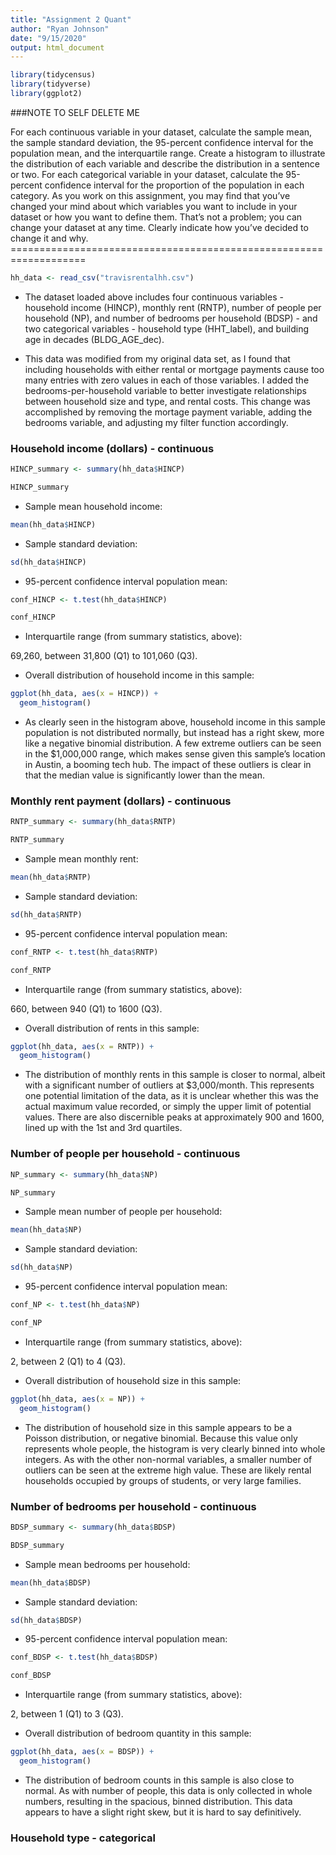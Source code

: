 ```yaml
---
title: "Assignment 2 Quant"
author: "Ryan Johnson"
date: "9/15/2020"
output: html_document
---
```

```r
library(tidycensus)
library(tidyverse)
library(ggplot2)
```

###NOTE TO SELF DELETE ME

For each continuous variable in your dataset, calculate the sample mean, the sample standard deviation,
the 95-percent confidence interval for the population mean, and the interquartile range. Create a
histogram to illustrate the distribution of each variable and describe the distribution in a sentence or two.
For each categorical variable in your dataset, calculate the 95-percent confidence interval for the
proportion of the population in each category.
As you work on this assignment, you may find that you’ve changed your mind about which variables you
want to include in your dataset or how you want to define them. That’s not a problem; you can change
your dataset at any time. Clearly indicate how you’ve decided to change it and why.
===================================================================



```r
hh_data <- read_csv("travisrentalhh.csv")
```

* The dataset loaded above includes four continuous variables - household income (HINCP), monthly rent (RNTP), number of people per household (NP), and number of bedrooms per household (BDSP) - and two categorical variables - household type (HHT_label), and building age in decades (BLDG_AGE_dec).

* This data was modified from my original data set, as I found that including households with either rental or mortgage payments cause too many entries with zero values in each of those variables. I added the bedrooms-per-household variable to better investigate relationships between household size and type, and rental costs. This change was accomplished by removing the mortage payment variable, adding the bedrooms variable, and adjusting my filter function accordingly. 


### Household income (dollars) - continuous

```r
HINCP_summary <- summary(hh_data$HINCP)

HINCP_summary
```


* Sample mean household income:

```r
mean(hh_data$HINCP)
```



* Sample standard deviation:

```r
sd(hh_data$HINCP)
```



* 95-percent confidence interval population mean:

```r
conf_HINCP <- t.test(hh_data$HINCP)

conf_HINCP
```



* Interquartile range (from summary statistics, above):

69,260, between 31,800 (Q1) to 101,060 (Q3).



* Overall distribution of household income in this sample:

```r
ggplot(hh_data, aes(x = HINCP)) +
  geom_histogram()

```

* As clearly seen in the histogram above, household income in this sample population is not distributed normally, but instead has a right skew, more like a negative binomial distribution. A few extreme outliers can be seen in the $1,000,000 range, which makes sense given this sample's location in Austin, a booming tech hub. The impact of these outliers is clear in that the median value is significantly lower than the mean.


### Monthly rent payment (dollars) - continuous

```r
RNTP_summary <- summary(hh_data$RNTP)

RNTP_summary
```


* Sample mean monthly rent:

```r
mean(hh_data$RNTP)
```



* Sample standard deviation:

```r
sd(hh_data$RNTP)
```



* 95-percent confidence interval population mean:

```r
conf_RNTP <- t.test(hh_data$RNTP)

conf_RNTP
```



* Interquartile range (from summary statistics, above):

660, between 940 (Q1) to 1600 (Q3).



* Overall distribution of rents in this sample:

```r
ggplot(hh_data, aes(x = RNTP)) +
  geom_histogram()

```

* The distribution of monthly rents in this sample is closer to normal, albeit with a significant number of outliers at $3,000/month. This represents one potential limitation of the data, as it is unclear whether this was the actual maximum value recorded, or simply the upper limit of potential values. There are also discernible peaks at approximately 900 and 1600, lined up with the 1st and 3rd quartiles. 


### Number of people per household - continuous

```r
NP_summary <- summary(hh_data$NP)

NP_summary
```


* Sample mean number of people per household:

```r
mean(hh_data$NP)
```



* Sample standard deviation:

```r
sd(hh_data$NP)
```



* 95-percent confidence interval population mean:

```r
conf_NP <- t.test(hh_data$NP)

conf_NP
```



* Interquartile range (from summary statistics, above):

2, between 2 (Q1) to 4 (Q3).



* Overall distribution of household size in this sample:

```r
ggplot(hh_data, aes(x = NP)) +
  geom_histogram()

```

* The distribution of household size in this sample appears to be a Poisson distribution, or negative binomial. Because this value only represents whole people, the histogram is very clearly binned into whole integers. As with the other non-normal variables, a smaller number of outliers can be seen at the extreme high value. These are likely rental households occupied by groups of students, or very large families. 


### Number of bedrooms per household - continuous

```r
BDSP_summary <- summary(hh_data$BDSP)

BDSP_summary
```


* Sample mean bedrooms per household:

```r
mean(hh_data$BDSP)
```



* Sample standard deviation:

```r
sd(hh_data$BDSP)
```



* 95-percent confidence interval population mean:

```r
conf_BDSP <- t.test(hh_data$BDSP)

conf_BDSP
```



* Interquartile range (from summary statistics, above):

2, between 1 (Q1) to 3 (Q3).



* Overall distribution of bedroom quantity in this sample:

```r
ggplot(hh_data, aes(x = BDSP)) +
  geom_histogram()

```

* The distribution of bedroom counts in this sample is also close to normal. As with number of people, this data is only collected in whole numbers, resulting in the spacious, binned distribution. This data appears to have a slight right skew, but it is hard to say definitively.


### Household type - categorical 

